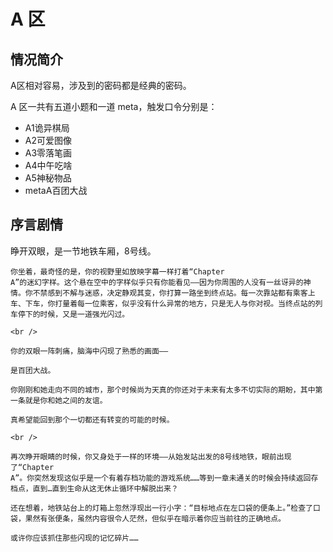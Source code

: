 # A 区

## 情况简介

A区相对容易，涉及到的密码都是经典的密码。

A 区一共有五道小题和一道 meta，触发口令分别是：

- A1诡异棋局
- A2可爱图像
- A3零落笔画
- A4中午吃啥
- A5神秘物品
- metaA百团大战

## 序言剧情

<div className="text-red-700">
    睁开双眼，是一节地铁车厢，8号线。

    你坐着，最奇怪的是，你的视野里如放映字幕一样打着“Chapter
    A”的迷幻字样。这个悬在空中的字样似乎只有你能看见——因为你周围的人没有一丝讶异的神情。你不禁感到不解与迷惑，决定静观其变，你打算一路坐到终点站。每一次靠站都有乘客上车、下车，你打量着每一位乘客，似乎没有什么异常的地方，只是无人与你对视。当终点站的列车停下的时候，又是一道强光闪过。

    <br />

    你的双眼一阵刺痛，脑海中闪现了熟悉的画面——

    是百团大战。

    你刚刚和她走向不同的城市，那个时候尚为天真的你还对于未来有太多不切实际的期盼，其中第一条就是你和她之间的友谊。

    真希望能回到那个一切都还有转变的可能的时候。

    <br />

    再次睁开眼睛的时候，你又身处于一样的环境——从始发站出发的8号线地铁，眼前出现了“Chapter
    A”。你突然发现这似乎是一个有着存档功能的游戏系统……等到一章未通关的时候会持续返回存档点，直到…直到生命从这无休止循环中解脱出来？

    还在想着，地铁站台上的灯箱上忽然浮现出一行小字：“目标地点在左口袋的便条上。”检查了口袋，果然有张便条，虽然内容很令人茫然，但似乎在暗示着你应当前往的正确地点。

    或许你应该抓住那些闪现的记忆碎片……

</div>

